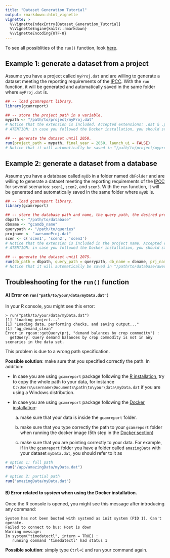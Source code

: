 ```yaml
---
title: "Dataset Generation Tutorial"
output: rmarkdown::html_vignette
vignette: >
  %\VignetteIndexEntry{Dataset_Generation_Tutorial}
  %\VignetteEngine{knitr::rmarkdown}
  %\VignetteEncoding{UTF-8}
---
```


To see all possiblities of the `run()` function, look [here](https://bc3lc.github.io/gcamreport/reference/run.html).

## Example 1: generate a dataset from a project

Assume you have a project called `myProj.dat` and are willing to generate a dataset meeting the reporting requirements of the [IPCC](https://www.ipcc.ch/). With the `run` function, it will be generated and automatically saved in the same folder where `myProj.dat` is.

``` r
## -- load gcamreport library.
library(gcamreport)

## -- store the project path in a variable.
mypath <- "/path/to/project/myProj.dat"
# Notice that the extension is included. Accepted extensions: .dat & .proj.
# ATENTION: in case you followed the Docker installation, you should store your project data inside the gcamreport folder and your root directory is called "/app". Thus, your path will be something like "/app/myProj.dat".

## -- generate the dataset until 2050. 
run(project_path = mypath, final_year = 2050, launch_ui = FALSE)
# Notice that it will automatically be saved in "/path/to/project/myproj_ipcc_report.csv". The terminal will output the verifications done and their result.
```

## Example 2: generate a dataset from a database

Assume you have a database called `myDb` in a folder named `dbFolder` and are willing to generate a dataset meeting the reporting requirements of the [IPCC](https://www.ipcc.ch/) for several scenarios: `scen1`, `scen2`, and `scen3`. With the `run` function, it will be generated and automatically saved in the same folder where `myDb` is.

``` r
## -- load gcamreport library.
library(gcamreport)

## -- store the database path and name, the query path, the desired project name, and the considered scenarios in variables.
dbpath <- "/path/to/database"
dbname <- "gcamdb_name"
querypath <- "/path/to/queries"
projname <- "awesomeProj.dat"
scen <- c('scen1', 'scen2', 'scen3')
# Notice that the extension is included in the project name. Accepted extensions: .dat & .proj.
# ATENTION: in case you followed the Docker installation, you should store your database inside the gcamreport folder and your root directory is called "/app". Thus, your database path will be something like "/app/database".

## -- generate the dataset until 2075. 
run(db_path = dbpath, query_path = querypath, db_name = dbname, prj_name = projname, scenarios = scen, final_year = 2075, launch_ui = FALSE)
# Notice that it will automatically be saved in "/path/to/database/awesomeProj_ipcc_report.csv". The terminal will output the verifications done and their result.
```

## Troubleshooting for the `run()` function

#### A) Error on `run("path/to/your/data/myData.dat")`

In your R console, you might see this error:

    > run("path/to/your/data/myData.dat")
    [1] "Loading project..."
    [1] "Loading data, performing checks, and saving output..."
    [1] "ag_demand_clean"
    Error in rgcam::getQuery(prj, "demand balances by crop commodity") :
      getQuery: Query demand balances by crop commodity is not in any scenarios in the data set.

This problem is due to a wrong path specification.

**Possible solution**: make sure that you specified correctly the path. In addition:

-   In case you are using `gcamreport` package following the [R installation](#with-r), try to copy the whole path to your data, for instance `C:\Users\username\Documents\path\to\your\data\myData.dat` if you are using a Windows distribution.

-   In case you are using `gcamreport` package following the [Docker installation](#with-docker):

    a)  make sure that your data is inside the `gcamreport` folder.

    b)  make sure that you type correctly the path to your `gcamreport` folder when running the docker image (5th step in the [Docker section](#with-docker))

    c)  make sure that you are pointing correctly to your data. For example, if in the `gcamreport` folder you have a folder called `amazingData` with your dataset `myData.dat`, you should refer to it as

``` r
# option 1: full path
run("/app/amazingData/myData.dat")

# option 2: partial path
run("amazingData/myData.dat")
```

#### B) Error related to *system* when using the Docker installation.

Once the R console is opened, you might see this message after introducing any command:

    System has not been booted with systemd as init system (PID 1). Can't operate.
    Failed to connect to bus: Host is down
    Warning message:
    In system("timedatectl", intern = TRUE) :
       running command 'timedatectl' had status 1 

**Possible solution**: simply type `Ctrl+C` and run your command again.
